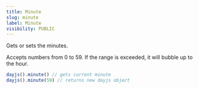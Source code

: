 ```yaml
---
title: Minute
slug: minute
label: Minute
visibility: PUBLIC
---
```


Gets or sets the minutes.

Accepts numbers from 0 to 59. If the range is exceeded, it will bubble up to the hour.

```js
dayjs().minute() // gets current minute
dayjs().minute(59) // returns new dayjs object
```